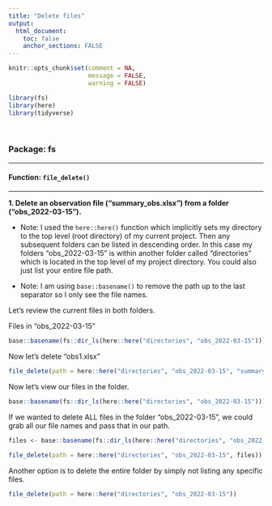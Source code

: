 ```yaml
---
title: "Delete files"
output: 
  html_document:
    toc: false
    anchor_sections: FALSE
---
```


```r
knitr::opts_chunk$set(comment = NA,
                      message = FALSE,
                      warning = FALSE)

library(fs)
library(here)
library(tidyverse)
```

<br>

### Package: fs

---

#### Function: `file_delete()`

---

**1\. Delete an observation file ("summary_obs.xlsx") from a folder ("obs_2022-03-15").**

* Note: I used the `here::here()` function which implicitly sets my directory to the top level (root directory) of my current project. Then any subsequent folders can be listed in descending order. In this case my folders "obs_2022-03-15" is within another folder called "directories" which is located in the top level of my project directory. You could also just list your entire file path.

* Note: I am using `base::basename()` to remove the path up to the last separator so I only see the file names.

Let's review the current files in both folders.

Files in "obs_2022-03-15"

```r

base::basename(fs::dir_ls(here::here("directories", "obs_2022-03-15")))

```

Now let's delete "obs1.xlsx"

```r
    
file_delete(path = here::here("directories", "obs_2022-03-15", "summary_obs.xlsx"))

```

Now let's view our files in the folder.

```r

base::basename(fs::dir_ls(here::here("directories", "obs_2022-03-15")))

```


If we wanted to delete ALL files in the folder "obs_2022-03-15", we could grab all our file names and pass that in our path.

```r

files <- base::basename(fs::dir_ls(here::here("directories", "obs_2022-03-15")))
    
file_delete(path = here::here("directories", "obs_2022-03-15", files))

```

Another option is to delete the entire folder by simply not listing any specific files. 

```r
    
file_delete(path = here::here("directories", "obs_2022-03-15"))

```


